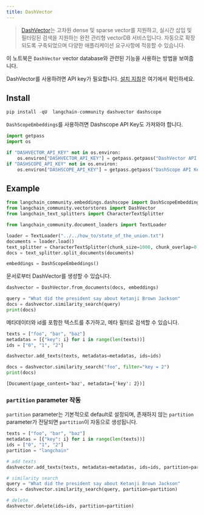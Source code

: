```yaml
---
title: DashVector
---
```


> [DashVector](https://help.aliyun.com/document_detail/2510225.html)는 고차원 dense 및 sparse vector를 지원하고, 실시간 삽입 및 필터링된 검색을 지원하는 완전 관리형 vectorDB 서비스입니다. 자동으로 확장되도록 구축되었으며 다양한 애플리케이션 요구사항에 적응할 수 있습니다.

이 노트북은 `DashVector` vector database와 관련된 기능을 사용하는 방법을 보여줍니다.

DashVector를 사용하려면 API key가 필요합니다.
[설치 지침](https://help.aliyun.com/document_detail/2510223.html)은 여기에서 확인하세요.

## Install

```python
pip install -qU  langchain-community dashvector dashscope
```

`DashScopeEmbeddings`를 사용하려면 Dashscope API Key도 가져와야 합니다.

```python
import getpass
import os

if "DASHVECTOR_API_KEY" not in os.environ:
    os.environ["DASHVECTOR_API_KEY"] = getpass.getpass("DashVector API Key:")
if "DASHSCOPE_API_KEY" not in os.environ:
    os.environ["DASHSCOPE_API_KEY"] = getpass.getpass("DashScope API Key:")
```

## Example

```python
from langchain_community.embeddings.dashscope import DashScopeEmbeddings
from langchain_community.vectorstores import DashVector
from langchain_text_splitters import CharacterTextSplitter
```

```python
from langchain_community.document_loaders import TextLoader

loader = TextLoader("../../how_to/state_of_the_union.txt")
documents = loader.load()
text_splitter = CharacterTextSplitter(chunk_size=1000, chunk_overlap=0)
docs = text_splitter.split_documents(documents)

embeddings = DashScopeEmbeddings()
```

문서로부터 DashVector를 생성할 수 있습니다.

```python
dashvector = DashVector.from_documents(docs, embeddings)

query = "What did the president say about Ketanji Brown Jackson"
docs = dashvector.similarity_search(query)
print(docs)
```

메타데이터와 id를 포함한 텍스트를 추가하고, 메타 필터로 검색할 수 있습니다.

```python
texts = ["foo", "bar", "baz"]
metadatas = [{"key": i} for i in range(len(texts))]
ids = ["0", "1", "2"]

dashvector.add_texts(texts, metadatas=metadatas, ids=ids)

docs = dashvector.similarity_search("foo", filter="key = 2")
print(docs)
```

```output
[Document(page_content='baz', metadata={'key': 2})]
```

### `partition` parameter 작동

`partition` parameter는 기본적으로 default로 설정되며, 존재하지 않는 `partition` parameter가 전달되면 `partition`이 자동으로 생성됩니다.

```python
texts = ["foo", "bar", "baz"]
metadatas = [{"key": i} for i in range(len(texts))]
ids = ["0", "1", "2"]
partition = "langchain"

# add texts
dashvector.add_texts(texts, metadatas=metadatas, ids=ids, partition=partition)

# similarity search
query = "What did the president say about Ketanji Brown Jackson"
docs = dashvector.similarity_search(query, partition=partition)

# delete
dashvector.delete(ids=ids, partition=partition)
```